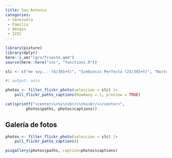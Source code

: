 ```yaml
---
title: San Antonio
categories:
 - Venezuela
 - Familia
 - Amigos
 - IVIC
---
```


```r
library(pixture)
library(dplyr)
here::i_am("lgrs/Trieste.qmd")
source(here::here("inc", "functions.R"))

slc <- c("me voy... (6/365+ñ)", "Simbiosis Perfecta (25/365+ñ)", "Nocturno de las Polonias Viejas (5/365+ñ)")
```


```r
#| output: asis

photos <- filter_flickr_photo(seleccion = slc) |>
    pull_flickr_paths_captions(howmany = 1, preview = TRUE)

cat(sprintf("<center>\n%s\n<br/>\n%s<br/></center>", 
         photos$paths, photos$captions))
```


## Galería de fotos

```r

photos <- filter_flickr_photo(seleccion = slc) |>
    pull_flickr_paths_captions()

pixgallery(photos$paths, caption=photos$captions)

```